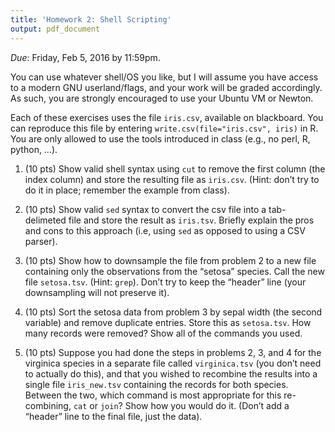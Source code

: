 ```yaml
---
title: 'Homework 2: Shell Scripting'
output: pdf_document
---
```


*Due*: Friday, Feb 5, 2016 by 11:59pm.

You can use whatever shell/OS you like, but I will assume you have access to a modern GNU userland/flags, and your work will be graded accordingly.  As such, you are strongly encouraged to use your Ubuntu VM or Newton.

Each of these exercises uses the file `iris.csv`, available on blackboard.  You can reproduce this file by entering `write.csv(file="iris.csv", iris)` in R.  You are only allowed to use the tools introduced in class (e.g., no perl, R, python, ...).



1. (10 pts) Show valid shell syntax using `cut` to remove the first column (the index column) and store the resulting file as `iris.csv`.  (Hint: don't try to do it in place; remember the example from class).



2. (10 pts) Show valid `sed` syntax to convert the csv file into a tab-delimeted file and store the result as `iris.tsv`.  Briefly explain the pros and cons to this approach (i.e, using `sed` as opposed to using a CSV parser).



3. (10 pts) Show how to downsample the file from problem 2 to a new file containing only the observations from the "setosa" species.  Call the new file `setosa.tsv`. (Hint: `grep`).  Don't try to keep the "header" line (your downsampling will not preserve it).



4. (10 pts) Sort the setosa data from problem 3 by sepal width (the second variable) and remove duplicate entries.  Store this as `setosa.tsv`.  How many records were removed?  Show all of the commands you used.



5. (10 pts) Suppose you had done the steps in problems 2, 3, and 4 for the virginica species in a separate file called `virginica.tsv` (you don't need to actually do this), and that you wished to recombine the results into a single file `iris_new.tsv` containing the records for both species.  Between the two, which command is most appropriate for this re-combining, `cat` or `join`?  Show how you would do it.  (Don't add a "header" line to the final file, just the data).

